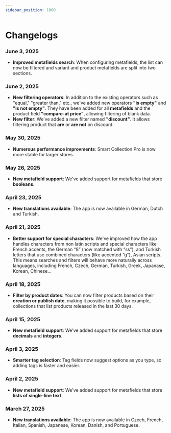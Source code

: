 ```yaml
---
sidebar_position: 1000
---
```


# Changelogs

### June 3, 2025

- **Improved metafields search**: When configuring metafields, the list can now be filtered and variant and product metafields are split into two sections.

### June 2, 2025

- **New filtering operators**: In addition to the existing operators such as "equal," "greater than," etc., we've added new operators **"is empty"** and **"is not empty"**. They have been added for all **metafields** and the product field **"compare-at price"**, allowing filtering of blank data.
- **New filter**: We've added a new filter named **"discount"**. It allows filtering product that **are** or **are not** on discount.

### May 30, 2025

- **Numerous performance improvments**: Smart Collection Pro is now more stable for larger stores.

### May 26, 2025

- **New metafield support**: We've added support for metafields that store **booleans**.

### April 23, 2025

- **New translations available**: The app is now available in German, Dutch and Turkish.

### April 21, 2025

- **Better support for special characters**: We've improved how the app handles characters from non latin scripts and special characters like French accents, the German “ß” (now matched with “ss”), and Turkish letters that use combined characters (like accented “g”), Asian scripts. This means searches and filters will behave more naturally across languages, including French, Czech, German, Turkish, Greek, Japanase, Korean, Chinese...

### April 18, 2025

- **Filter by product dates**: You can now filter products based on their **creation or publish date**, making it possible to build, for example, collections that list products released in the last 30 days.

### April 15, 2025

- **New metafield support**: We've added support for metafields that store **decimals** and **integers**.

### April 3, 2025

- **Smarter tag selection**: Tag fields now suggest options as you type, so adding tags is faster and easier.

### April 2, 2025

- **New metafield support**: We've added support for metafields that store **lists of single-line text**.

### March 27, 2025

- **New translations available**: The app is now available in Czech, French, Italian, Spanish, Japanese, Korean, Danish, and Portuguese.
